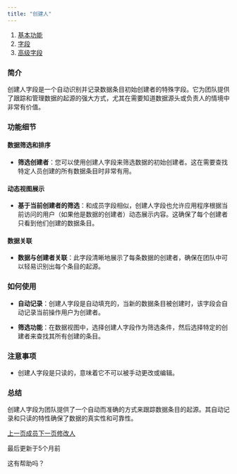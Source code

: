 ```yaml
---
title: "创建人"
---
```


1. [基本功能](/ji-ben-gong-neng)
2. [字段](/ji-ben-gong-neng/zi-duan)
3. [高级字段](/ji-ben-gong-neng/zi-duan/gao-ji-zi-duan)

### 简介

创建人字段是一个自动识别并记录数据条目初始创建者的特殊字段。它为团队提供了跟踪和管理数据的起源的强大方式，尤其在需要知道数据源头或负责人的情境中非常有价值。

### 功能细节

#### 数据筛选和排序

* **筛选创建者**：您可以使用创建人字段来筛选数据的初始创建者。这在需要查找特定人员创建的所有数据条目时非常有用。

#### 动态视图展示

* **基于当前创建者的筛选**：和成员字段相似，创建人字段也允许应用程序根据当前访问的用户（如果他是数据的创建者）动态展示内容。这确保了每个创建者只看到他们创建的数据条目。

#### 数据关联

* **数据与创建者关联**：此字段清晰地展示了每条数据的创建者，确保在团队中可以轻易识别出每个条目的起源。

### 如何使用

* **自动记录**：创建人字段是自动填充的，当新的数据条目被创建时，该字段会自动记录当前操作用户为创建者。

* **筛选功能**：在数据视图中，选择创建人字段作为筛选条件，然后选择特定的创建者来查找其所有创建的条目。

### 注意事项

* 创建人字段是只读的，意味着它不可以被手动更改或编辑。

### 总结

创建人字段为团队提供了一个自动而准确的方式来跟踪数据条目的起源。其自动记录和只读的特性确保了数据的真实性和可靠性。

[上一页成员](/ji-ben-gong-neng/zi-duan/gao-ji-zi-duan/cheng-yuan)[下一页修改人](/ji-ben-gong-neng/zi-duan/gao-ji-zi-duan/xiu-gai-ren)

最后更新于5个月前

这有帮助吗？
